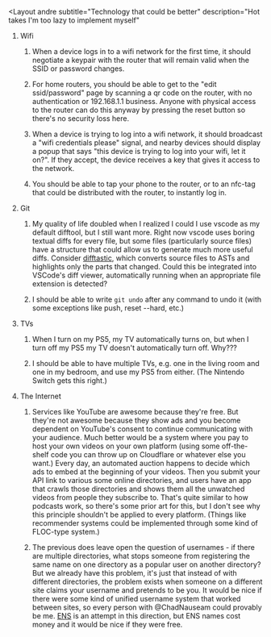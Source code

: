 <Layout
  andre
  subtitle="Technology that could be better"
  description="Hot takes I'm too lazy to implement myself"
>

1. Wifi

   1. When a device logs in to a wifi network for the first time, it should negotiate a keypair with the router that will remain valid when the SSID or password changes.

   1. For home routers, you should be able to get to the "edit ssid/password" page by scanning a qr code on the router, with no authentication or 192.168.1.1 business. Anyone with physical access to the router can do this anyway by pressing the reset button so there's no security loss here.

   1. When a device is trying to log into a wifi network, it should broadcast a "wifi credentials please" signal, and nearby devices should display a popup that says "this device is trying to log into your wifi, let it on?". If they accept, the device receives a key that gives it access to the network.

   1. You should be able to tap your phone to the router, or to an nfc-tag that could be distributed with the router, to instantly log in.

1. Git

   1. My quality of life doubled when I realized I could I use vscode as my default difftool, but I still want more. Right now vscode uses boring textual diffs for every file, but some files (particularly source files) have a structure that could allow us to generate much more useful diffs. Consider [difftastic](https://github.com/Wilfred/difftastic), which converts source files to ASTs and highlights only the parts that changed. Could this be integrated into VSCode's diff viewer, automatically running when an appropriate file extension is detected?

   1. I should be able to write `git undo` after any command to undo it (with some exceptions like push, reset --hard, etc.)

1. TVs

   1. When I turn on my PS5, my TV automatically turns on, but when I turn off my PS5 my TV doesn't automatically turn off. Why???

   1. I should be able to have multiple TVs, e.g. one in the living room and one in my bedroom, and use my PS5 from either. (The Nintendo Switch gets this right.)

1. The Internet

   1. Services like YouTube are awesome because they're free. But they're not awesome because they show ads and you become dependent on YouTube's consent to continue communicating with your audience. Much better would be a system where you pay to host your own videos on your own platform (using some off-the-shelf code you can throw up on Cloudflare or whatever else you want.) Every day, an automated auction happens to decide which ads to embed at the beginning of your videos. Then you submit your API link to various some online directories, and users have an app that crawls those directories and shows them all the unwatched videos from people they subscribe to. That's quite similar to how podcasts work, so there's some prior art for this, but I don't see why this principle shouldn't be applied to every platform. (Things like recommender systems could be implemented through some kind of FLOC-type system.)

   1. The previous does leave open the question of usernames - if there are multiple directories, what stops someone from registering the same name on one directory as a popular user on another directory? But we already have this problem, it's just that instead of with different directories, the problem exists when someone on a different site claims your username and pretends to be you. It would be nice if there were some kind of unified username system that worked between sites, so every person with @ChadNauseam could provably be me. [ENS](https://ens.domains/) is an attempt in this direction, but ENS names cost money and it would be nice if they were free.

</Layout>

